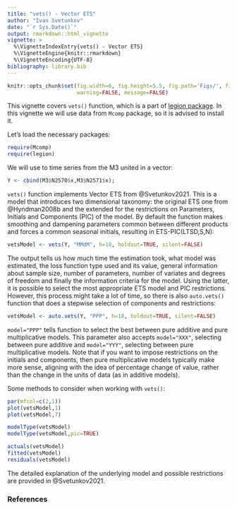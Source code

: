 ```yaml
---
title: "vets() - Vector ETS"
author: "Ivan Svetunkov"
date: "`r Sys.Date()`"
output: rmarkdown::html_vignette
vignette: >
  %\VignetteIndexEntry{vets() - Vector ETS}
  %\VignetteEngine{knitr::rmarkdown}
  %\VignetteEncoding{UTF-8}
bibliography: library.bib
---
```


```r
knitr::opts_chunk$set(fig.width=6, fig.height=5.5, fig.path='Figs/', fig.show='hold',
                      warning=FALSE, message=FALSE)
```

This vignette covers `vets()` function, which is a part of [legion package](legion.html). In this vignette we will use data from `Mcomp` package, so it is advised to install it.

Let's load the necessary packages:

```r
require(Mcomp)
require(legion)
```

We will use to time series from the M3 united in a vector:
```r
Y <- cbind(M3$N2570$x,M3$N2571$x);
```

`vets()` function implements Vector ETS from @Svetunkov2021. This is a model that introduces two dimensional taxonomy: the original ETS one from @Hyndman2008b and the extended for the restrictions on Parameters, Initials and Components (PIC) of the model. By default the function makes smoothing and dampening parameters common between different products and forces a common seasonal initials, resulting in ETS-PIC(LTSD,S,N):
```r
vetsModel <- vets(Y, "MMdM", h=18, holdout=TRUE, silent=FALSE)
```

The output tells us how much time the estimation took, what model was estimated, the loss function type used and its value, general information about sample size, number of parameters, number of variates and degrees of freedom and finally the information criteria for the model. Using the latter, it is possible to select the most appropriate ETS model and PIC restrictions. However, this process might take a lot of time, so there is also `auto.vets()` function that does a stepwise selection of components and restrictions:
```r
vetsModel <- auto.vets(Y, "PPP", h=18, holdout=TRUE, silent=FALSE)
```

`model="PPP"` tells function to select the best between pure additive and pure multiplicative models. This parameter also accepts `model="XXX"`, selecting between pure additive and `model="YYY"`, selecting between pure multiplicative models. Note that if you want to impose restrictions on the initials and components, then pure multiplicative models typically make more sense, aligning with the idea of percentage change of value, rather than the change in the units of data (as in additive models).

Some methods to consider when working with `vets()`:
```r
par(mfcol=c(2,1))
plot(vetsModel,1)
plot(vetsModel,7)
```

```r
modelType(vetsModel)
modelType(vetsModel,pic=TRUE)
```

```r
actuals(vetsModel)
fitted(vetsModel)
residuals(vetsModel)
```

The detailed explanation of the underlying model and possible restrictions are provided in @Svetunkov2021.

### References

